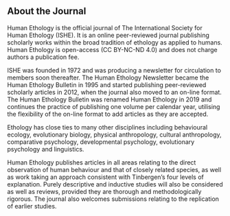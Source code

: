 
## About the Journal

Human Ethology is the official journal of The International Society for Human Ethology (ISHE). It is an online peer-reviewed journal publishing scholarly works within the broad tradition of ethology as applied to humans. Human Ethology is open-access (CC BY-NC-ND 4.0) and does not charge authors a publication fee.

ISHE was founded in 1972 and was producing a newsletter for circulation to members soon thereafter. The Human Ethology Newsletter became the Human Ethology Bulletin in 1995 and started publishing peer-reviewed scholarly articles in 2012, when the journal also moved to an on-line format. The Human Ethology Bulletin was renamed Human Ethology in 2019 and continues the practice of publishing one volume per calendar year, utilising the flexibility of the on-line format to add articles as they are accepted.

Ethology has close ties to many other disciplines including behavioural ecology, evolutionary biology, physical anthropology, cultural anthropology, comparative psychology, developmental psychology, evolutionary psychology and linguistics.

Human Ethology publishes articles in all areas relating to the direct observation of human behaviour and that of closely related species, as well as work taking an approach consistent with Tinbergen’s four levels of explanation. Purely descriptive and inductive studies will also be considered as well as reviews, provided they are thorough and methodologically rigorous. The journal also welcomes submissions relating to the replication of earlier studies.
